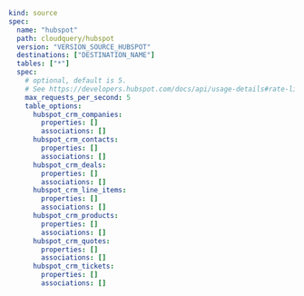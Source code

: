 ```yaml copy
kind: source
spec:
  name: "hubspot"
  path: cloudquery/hubspot
  version: "VERSION_SOURCE_HUBSPOT"
  destinations: ["DESTINATION_NAME"]
  tables: ["*"]
  spec:
    # optional, default is 5.
    # See https://developers.hubspot.com/docs/api/usage-details#rate-limits
    max_requests_per_second: 5
    table_options:
      hubspot_crm_companies:
        properties: []
        associations: []
      hubspot_crm_contacts:
        properties: []
        associations: []
      hubspot_crm_deals:
        properties: []
        associations: []
      hubspot_crm_line_items:
        properties: []
        associations: []
      hubspot_crm_products:
        properties: []
        associations: []
      hubspot_crm_quotes:
        properties: []
        associations: []
      hubspot_crm_tickets:
        properties: []
        associations: []
```